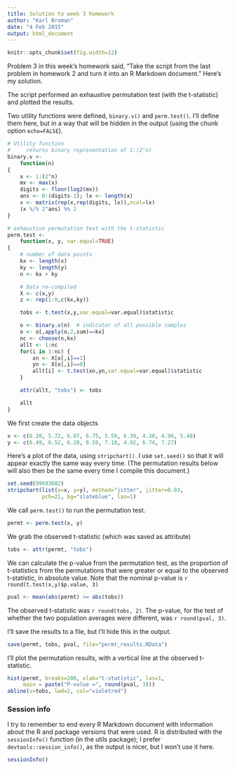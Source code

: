 ```yaml
---
title: Solution to week 3 homework
author: "Karl Broman"
date: "4 Feb 2015"
output: html_document
---
```


```r
knitr::opts_chunk$set(fig.width=12)
```

Problem 3 in this week's homework said, "Take the script from the last
problem in homework 2 and turn it into an R Markdown document." Here's
my solution.

The script performed an exhaustive permutation test
(with the t-statistic) and plotted the results.

Two utility functions were defined, `binary.v()` and
`perm.test()`. I'll define them here, but in a way that will be hidden
in the output (using the chunk option `echo=FALSE`).

```r
# Utility function
#     returns binary representation of 1:(2^n)
binary.v <-
    function(n)
{
    x <- 1:(2^n)
    mx <- max(x)
    digits <- floor(log2(mx))
    ans <- 0:(digits-1); lx <- length(x)
    x <- matrix(rep(x,rep(digits, lx)),ncol=lx)
    (x %/% 2^ans) %% 2
}

# exhaustive permutation test with the t-statistic
perm.test <-
    function(x, y, var.equal=TRUE)
{
    # number of data points
    kx <- length(x)
    ky <- length(y)
    n <- kx + ky

    # Data re-compiled
    X <- c(x,y)
    z <- rep(1:0,c(kx,ky))

    tobs <- t.test(x,y,var.equal=var.equal)$statistic

    o <- binary.v(n)  # indicator of all possible samples
    o <- o[,apply(o,2,sum)==kx]
    nc <- choose(n,kx)
    allt <- 1:nc
    for(i in 1:nc) {
        xn <- X[o[,i]==1]
        yn <- X[o[,i]==0]
        allt[i] <- t.test(xn,yn,var.equal=var.equal)$statistic
    }

    attr(allt, "tobs") <- tobs

    allt
}
```

We first create the data objects

```r
x <- c(6.20, 5.72, 6.07, 6.75, 5.50, 6.39, 4.30, 4.96, 5.48)
y <- c(6.49, 6.52, 6.28, 8.59, 7.18, 4.92, 6.74, 7.27)
```

Here's a plot of the data, using `stripchart()`. I use `set.seed()` so
that it will appear exactly the same way every time. (The permutation
results below will also then be the same every time I compile this
document.)

```r
set.seed(99693682)
stripchart(list(x=x, y=y), method="jitter", jitter=0.03,
           pch=21, bg="slateblue", las=1)
```

We call `perm.test()` to run the permutation test.

```r
permt <- perm.test(x, y)
```

We grab the observed t-statistic (which was saved as attribute)

```r
tobs <- attr(permt, "tobs")
```

We can calculate the p-value from the permutation test, as the
proportion of t-statistics from the permutations that were greater or
equal to the observed t-statistic, in absolute value.
Note that the nominal p-value is `r round(t.test(x,y)$p.value, 3)`

```r
pval <- mean(abs(permt) >= abs(tobs))
```

The observed t-statistic was `r round(tobs, 2)`. The p-value, for the
test of whether the two population averages were different, was
`r round(pval, 3)`.


I'll save the results to a file, but I'll hide this in the output.

```r
save(permt, tobs, pval, file="permt_results.RData")
```

I'll plot the permutation results, with a vertical line at the
observed t-statistic.

```r
hist(permt, breaks=200, xlab="t-statistic", las=1,
     main = paste("P-value =", round(pval, 3)))
abline(v=tobs, lwd=2, col="violetred")
```

### Session info

I try to remember to end every R Markdown document with information
about the R and package versions that were used. R is distributed with
the `sessionInfo()` function (in the utils package); I prefer
`devtools::session_info()`, as the output is nicer, but I won't use it
here.

```r
sessionInfo()
```
